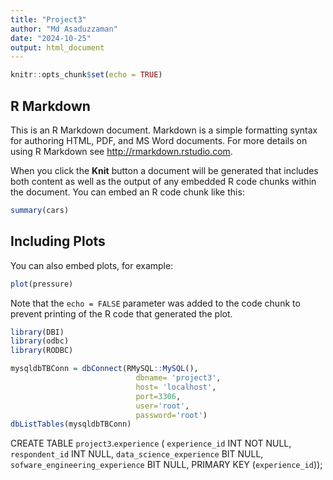 ---
title: "Project3"
author: "Md Asaduzzaman"
date: "2024-10-25"
output: html_document
---

```{r setup, include=FALSE}
knitr::opts_chunk$set(echo = TRUE)
```

## R Markdown

This is an R Markdown document. Markdown is a simple formatting syntax for authoring HTML, PDF, and MS Word documents. For more details on using R Markdown see <http://rmarkdown.rstudio.com>.

When you click the **Knit** button a document will be generated that includes both content as well as the output of any embedded R code chunks within the document. You can embed an R code chunk like this:

```{r cars}
summary(cars)
```

## Including Plots

You can also embed plots, for example:

```{r pressure, echo=FALSE}
plot(pressure)
```

Note that the `echo = FALSE` parameter was added to the code chunk to prevent printing of the R code that generated the plot.
```{r}
library(DBI)
library(odbc)
library(RODBC)
```


```{r}
mysqldbTBConn = dbConnect(RMySQL::MySQL(),
                            dbname= 'project3',
                            host= 'localhost',
                            port=3306,
                            user='root',
                            password='root')
dbListTables(mysqldbTBConn)

```
CREATE TABLE `project3`.`experience` (
  `experience_id` INT NOT NULL,
  `respondent_id` INT NULL,
  `data_science_experience` BIT NULL,
  `sofware_engineering_experience` BIT NULL,
  PRIMARY KEY (`experience_id`));





